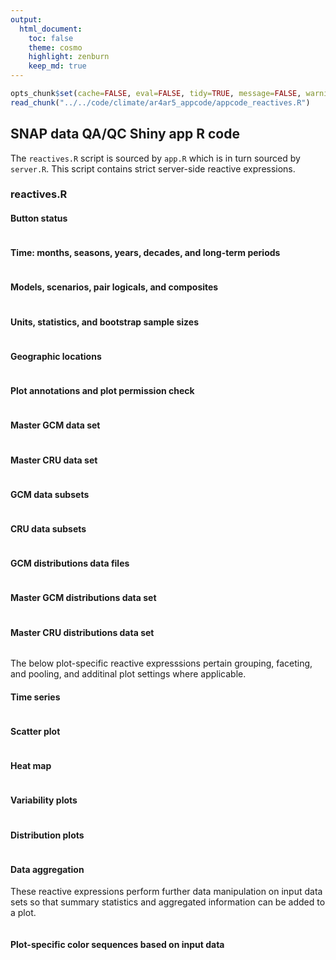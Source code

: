 ```yaml
---
output:
  html_document:
    toc: false
    theme: cosmo
    highlight: zenburn
    keep_md: true
---
```


```r
opts_chunk$set(cache=FALSE, eval=FALSE, tidy=TRUE, message=FALSE, warning=FALSE)
read_chunk("../../code/climate/ar4ar5_appcode/appcode_reactives.R")
```

##
##
## SNAP data QA/QC Shiny app R code

The `reactives.R` script is sourced by `app.R` which is in turn sourced by `server.R`.
This script contains strict server-side reactive expressions.

### reactives.R

#### Button status

```r
```

#### Time: months, seasons, years, decades, and long-term periods

```r
```

#### Models, scenarios, pair logicals, and composites

```r
```

#### Units, statistics, and bootstrap sample sizes

```r
```

#### Geographic locations

```r
```

#### Plot annotations and plot permission check

```r
```

#### Master GCM data set

```r
```

#### Master CRU data set

```r
```

#### GCM data subsets

```r
```

#### CRU data subsets

```r
```

#### GCM distributions data files

```r
```

#### Master GCM distributions data set

```r
```

#### Master CRU distributions data set

```r
```

The below plot-specific reactive expresssions pertain grouping, faceting, and pooling, and additinal plot settings where applicable.

#### Time series

```r
```

#### Scatter plot

```r
```

#### Heat map

```r
```

#### Variability plots

```r
```

#### Distribution plots

```r
```

#### Data aggregation
These reactive expressions perform further data manipulation on input data sets so that summary statistics and aggregated information can be added to a plot.

```r
```

#### Plot-specific color sequences based on input data

```r
```
